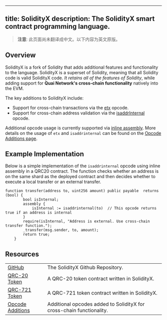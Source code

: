 <!-- AUTO-GENERATED-CONTENT:START (ENGLISH-COPY) -->
---
title: SolidityX
description: The SolidityX smart contract programming language.
---

> **注意**: 此页面尚未翻译成中文。以下内容为英文原版。

## Overview

SolidityX is a fork of Solidity that adds additional features and functionality to the language. SolidityX is a superset of Solidity, meaning that all Solidity code is valid SolidityX code. _It retains all of the features of Solidity_, while adding support for **Quai Network's cross-chain functionality** natively into the EVM.

The key additions to SolidityX include:

- Support for cross-chain transactions via the [etx](/cn/build/smart-contracts/opcode-additions#etx) opcode.
- Support for cross-chain address validation via the [isaddrInternal](/cn/build/smart-contracts/opcode-additions#isaddrinternal) opcode.

Additional opcode usage is currently supported via [inline assembly](https://docs.soliditylang.org/en/latest/assembly.html). More details on the usage of `etx` and `isaddrinternal` can be found on the [Opcode Additions page](/cn/build/smart-contracts/opcode-additions).

## Example Implementation

Below is a simple implementation of the `isaddrinternal` opcode using inline assembly in a QRC20 contract. The function checks whether an address is on the same shard as the deployed contract and then decides whether to execute a local transfer or an external transfer.

```solidity
function transfer(address to, uint256 amount) public payable  returns (bool) {
        bool isInternal;
        assembly {
            isInternal := isaddrinternal(to)  // This opcode returns true if an address is internal
        }
        require(isInternal, "Address is external. Use cross-chain transfer function.");
        _transfer(msg.sender, to, amount);
        return true;
    }
```

## Resources

|                                                                                                   |                                                                      |
| ------------------------------------------------------------------------------------------------- | -------------------------------------------------------------------- |
| [GitHub](https://github.com/dominant-strategies/SolidityX)                                        | The SolidityX Github Repository.                                     |
| [QRC-20 Token](https://github.com/dominant-strategies/SolidityX-Contracts/blob/main/QRC20X.sol)   | A QRC-20 token contract written in SolidityX.                        |
| [QRC-721 Token](https://github.com/dominant-strategies/SolidityX-Contracts/blob/main/QRC721X.sol) | A QRC-721 token contract written in SolidityX.                       |
| [Opcode Additions](/cn/build/smart-contracts/opcode-additions)                                       | Additional opcodes added to SolidityX for cross-chain functionality. |
